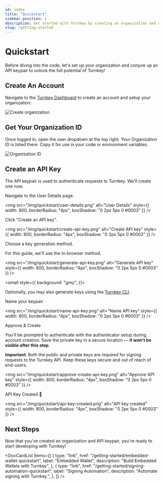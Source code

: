 ```yaml
---
id: index
title: "Quickstart"
sidebar_position: 1
description: Get started with Turnkey by creating an organization and obtaining your keys.
slug: /getting-started
---
```




# Quickstart

Before diving into the code, let's set up your organization and conjure up an API keypair to unlock the full potential of Turnkey!

## Create An Account

Navigate to the [Turnkey Dashboard](https://app.turnkey.com/dashboard/auth/initial) to create an account and setup your organization:

<p style={{ textAlign: "center" }}>
  <img
    src="/img/quickstart/create_organization.png"
    alt="Create organization"
    style={{ width: 800, borderRadius: "4px", boxShadow: "0 2px 5px 0 #0003" }}
  />
</p>

## Get Your Organization ID

Once logged in, open the user dropdown at the top right. Your Organization ID is listed there. Copy it for use in your code or environment variables.

<p style={{ textAlign: "center" }}>
  <img
    src="/img/quickstart/org-id.png"
    alt="Organization ID"
    style={{ width: 800, borderRadius: "4px", boxShadow: "0 2px 5px 0 #0003" }}
  />
</p>

## Create an API Key

The API keypair is used to authenticate requests to Turnkey. We'll create one now.

<Steps>
  <Step>Navigate to the User Details page.</Step>

<img
  src="/img/quickstart/user-details.png"
  alt="User Details"
  style={{ width: 800, borderRadius: "4px", boxShadow: "0 2px 5px 0 #0003" }}
/>

<Step>Click "Create an API key".</Step>

<img
  src="/img/quickstart/create-api-key.png"
  alt="Create API key"
  style={{ width: 800, borderRadius: "4px", boxShadow: "0 2px 5px 0 #0003" }}
/>

<Step>Choose a key generation method.</Step>

For this guide, we'll use the in-browser method.

<img
  src="/img/quickstart/generate-api-key.png"
  alt="Generate API key"
  style={{ width: 800, borderRadius: "4px", boxShadow: "0 2px 5px 0 #0003" }}
/>

<small style={{ background: "grey", }}>

Optionally, you may also generate keys using the <a href="/sdks/cli">Turnkey CLI</a>.

</small>

<Step>Name your keypair</Step>

<img
  src="/img/quickstart/name-api-key.png"
  alt="Name API key"
  style={{ width: 800, borderRadius: "4px", boxShadow: "0 2px 5px 0 #0003" }}
/>

<Step>Approve & Create</Step>

You'll be prompted to authenticate with the authenticator setup during account creation.
Save the private key in a secure location — **it won't be visible after this step**.

**Important**: Both the public and private keys are required for signing requests to the Turnkey API. Keep these keys secure and out of reach of end-users.

<img
  src="/img/quickstart/approve-create-api-key.png"
  alt="Approve API key"
  style={{ width: 800, borderRadius: "4px", boxShadow: "0 2px 5px 0 #0003" }}
/>

<Step>API Key Created 🎉</Step>

<img
  src="/img/quickstart/api-key-created.png"
  alt="API key created"
  style={{ width: 800, borderRadius: "4px", boxShadow: "0 2px 5px 0 #0003" }}
/>

</Steps>

## Next Steps

Now that you've created an organization and API keypair, you're ready to start developing with Turnkey!

<DocCardList
  items={[
    {
      type: "link",
      href: "/getting-started/embedded-wallet-quickstart",
      label: "Embedded Wallet",
      description: "Build Embedded Wallets with Turnkey",
    },
    {
      type: "link",
      href: "/getting-started/signing-automation-quickstart",
      label: "Signing Automation",
      description: "Automate signing with Turnkey.",
    },
  ]}
/>
